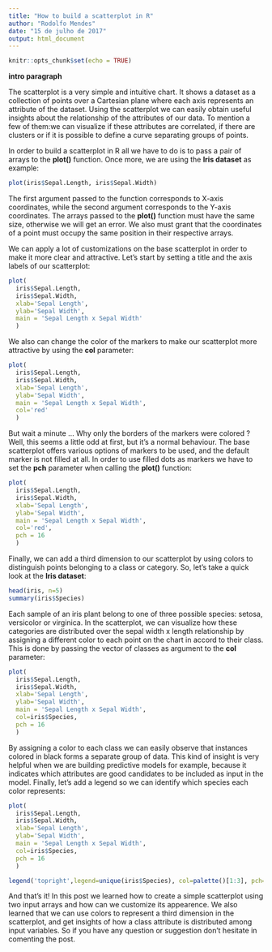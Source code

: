 ```yaml
---
title: "How to build a scatterplot in R"
author: "Rodolfo Mendes"
date: "15 de julho de 2017"
output: html_document
---
```


```r
knitr::opts_chunk$set(echo = TRUE)
```


**intro paragraph**

The scatterplot is a very simple and intuitive chart. It shows a dataset as a 
collection of points over a Cartesian plane where each axis represents an 
attribute of the dataset. Using the scatterplot we can easily obtain useful
insights about the relationship of the attributes of our data. To mention a few
of them:we can visualize if these attributes are correlated, if there are
clusters or if it is possible to define a curve separating groups of points.

In order to build a scatterplot in R all we have to do is to pass a pair of
arrays to the **plot()** function. Once more, we are using the **Iris dataset**
as example:

```R
plot(iris$Sepal.Length, iris$Sepal.Width)
```

The first argument passed to the function corresponds to X-axis coordinates,
while the second argument corresponds to the Y-axis coordinates. The arrays
passed to the **plot()** function must have the same size, otherwise we will
get an error. We also must grant that the coordinates of a point must
occupy the same position in their respective arrays.

We can apply a lot of customizations on the base scatterplot in order to make it
more clear and attractive. Let's start by setting a title and the axis labels
of our scatterplot:

```R
plot(
  iris$Sepal.Length,
  iris$Sepal.Width,
  xlab='Sepal Length',
  ylab='Sepal Width',
  main = 'Sepal Length x Sepal Width'
  )
```

We also can change the color of the markers to make our scatterplot more
attractive by using the **col** parameter:

```R
plot(
  iris$Sepal.Length,
  iris$Sepal.Width,
  xlab='Sepal Length',
  ylab='Sepal Width',
  main = 'Sepal Length x Sepal Width',
  col='red'
  )
```

But wait a minute ... Why only the borders of the markers were colored ? Well,
this seems a little odd at first, but it's a normal behaviour. The base
scatterplot offers various options of markers to be used, and the default marker
is not filled at all. In order to use filled dots as markers we have to
set the **pch** parameter when calling the **plot()** function:

```R
plot(
  iris$Sepal.Length,
  iris$Sepal.Width,
  xlab='Sepal Length',
  ylab='Sepal Width',
  main = 'Sepal Length x Sepal Width',
  col='red',
  pch = 16
  )
```

Finally, we can add a third dimension to our scatterplot by using colors to 
distinguish points belonging to a class or category. So, let's take a quick 
look at the **Iris dataset**:

```R
head(iris, n=5)
summary(iris$Species)
```

Each sample of an iris plant belong to one of three possible species: setosa, 
versicolor or virginica. In the scatterplot, we can visualize how these
categories are distributed over the sepal width x length relationship by
assigning a different color to each point on the chart in accord to their class.
This is done by passing the vector of classes as argument to the **col**
parameter:

```R
plot(
  iris$Sepal.Length,
  iris$Sepal.Width,
  xlab='Sepal Length',
  ylab='Sepal Width',
  main = 'Sepal Length x Sepal Width',
  col=iris$Species,
  pch = 16
  )
```

By assigning a color to each class we can easily observe that instances colored
in black forms a separate group of data. This kind of insight is very helpful
when we are building predictive models for example, because it indicates which
attributes are good candidates to be included as input in the model. Finally,
let's add a legend so we can identify which species each color represents:

```R
plot(
  iris$Sepal.Length,
  iris$Sepal.Width,
  xlab='Sepal Length',
  ylab='Sepal Width',
  main = 'Sepal Length x Sepal Width',
  col=iris$Species,
  pch = 16
  )

legend('topright',legend=unique(iris$Species), col=palette()[1:3], pch=16)
```

And that's it! In this post we learned how to create a simple scatterplot
using two input arrays and how can we customize its appearence. We also learned
that we can use colors to represent a third dimension in the scatterplot, and
get insights of how a class attribute is distributed among input variables. So 
if you have any question or suggestion don't hesitate in comenting the post.

